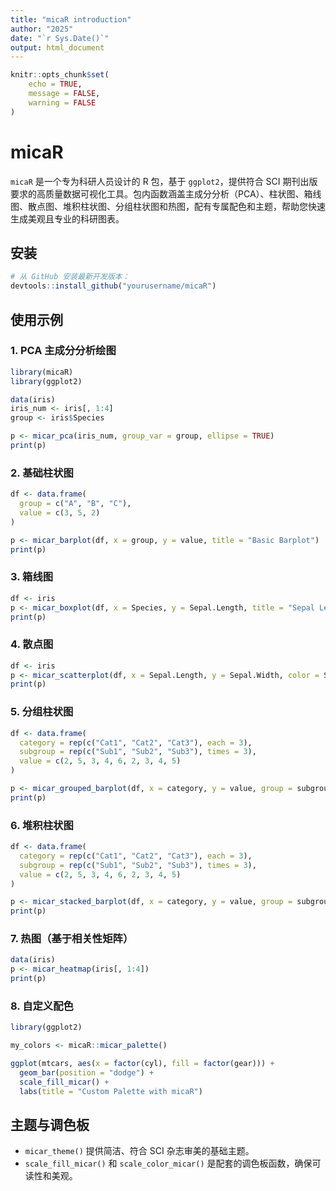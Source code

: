 ```yaml
---
title: "micaR introduction"
author: "2025"
date: "`r Sys.Date()`"
output: html_document
---
```


```r
knitr::opts_chunk$set(
	echo = TRUE,
	message = FALSE,
	warning = FALSE
)
```

# micaR

`micaR` 是一个专为科研人员设计的 R 包，基于 `ggplot2`，提供符合 SCI 期刊出版要求的高质量数据可视化工具。包内函数涵盖主成分分析（PCA）、柱状图、箱线图、散点图、堆积柱状图、分组柱状图和热图，配有专属配色和主题，帮助您快速生成美观且专业的科研图表。


## 安装

```r
# 从 GitHub 安装最新开发版本：
devtools::install_github("yourusername/micaR")
```

## 使用示例

### 1. PCA 主成分分析绘图

```r
library(micaR)
library(ggplot2)

data(iris)
iris_num <- iris[, 1:4]
group <- iris$Species

p <- micar_pca(iris_num, group_var = group, ellipse = TRUE)
print(p)
```

### 2. 基础柱状图

```r
df <- data.frame(
  group = c("A", "B", "C"),
  value = c(3, 5, 2)
)

p <- micar_barplot(df, x = group, y = value, title = "Basic Barplot")
print(p)
```

### 3. 箱线图

```r
df <- iris
p <- micar_boxplot(df, x = Species, y = Sepal.Length, title = "Sepal Length by Species")
print(p)
```

### 4. 散点图

```r
df <- iris
p <- micar_scatterplot(df, x = Sepal.Length, y = Sepal.Width, color = Species, title = "Scatterplot with Groups")
print(p)
```

### 5. 分组柱状图

```r
df <- data.frame(
  category = rep(c("Cat1", "Cat2", "Cat3"), each = 3),
  subgroup = rep(c("Sub1", "Sub2", "Sub3"), times = 3),
  value = c(2, 5, 3, 4, 6, 2, 3, 4, 5)
)

p <- micar_grouped_barplot(df, x = category, y = value, group = subgroup, title = "Grouped Barplot")
print(p)
```

### 6. 堆积柱状图

```r
df <- data.frame(
  category = rep(c("Cat1", "Cat2", "Cat3"), each = 3),
  subgroup = rep(c("Sub1", "Sub2", "Sub3"), times = 3),
  value = c(2, 5, 3, 4, 6, 2, 3, 4, 5)
)

p <- micar_stacked_barplot(df, x = category, y = value, group = subgroup, title = "Stacked Barplot")
print(p)
```


### 7. 热图（基于相关性矩阵）

```r
data(iris)
p <- micar_heatmap(iris[, 1:4])
print(p)
```


### 8. 自定义配色

```r
library(ggplot2)

my_colors <- micaR::micar_palette()

ggplot(mtcars, aes(x = factor(cyl), fill = factor(gear))) +
  geom_bar(position = "dodge") +
  scale_fill_micar() +
  labs(title = "Custom Palette with micaR")
```


## 主题与调色板

* `micar_theme()` 提供简洁、符合 SCI 杂志审美的基础主题。
* `scale_fill_micar()` 和 `scale_color_micar()` 是配套的调色板函数，确保可读性和美观。



